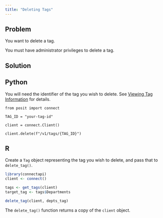 ```yaml
---
title: "Deleting Tags"
---
```


## Problem

You want to delete a tag.

::: {.callout-warning}

You must have administrator privileges to delete a tag.

:::

## Solution


::: {.panel-tabset group="language"}

## Python

You will need the identifier of the tag you wish to delete. See [Viewing Tag Information](../viewing-tag-information/index.qmd) for details.


```.python
from posit import connect

TAG_ID = "your-tag-id"

client = connect.Client()

client.delete(f"/v1/tags/{TAG_ID}")
```

## R

Create a `Tag` object representing the tag you wish to delete, and pass that to `delete_tag()`.

```.r
library(connectapi)
client <- connect()

tags <- get_tags(client)
target_tag <- tags$Departments

delete_tag(client, depts_tag)
```

The `delete_tag()` function returns a copy of the `client` object.

:::
